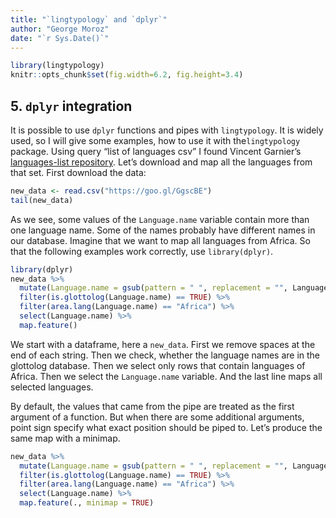 ```yaml
---
title: "`lingtypology` and `dplyr`"
author: "George Moroz"
date: "`r Sys.Date()`"
---
```


```r
library(lingtypology)
knitr::opts_chunk$set(fig.width=6.2, fig.height=3.4)
```

## 5. `dplyr` integration
It is possible to use `dplyr` functions and pipes with `lingtypology`. It is widely used, so I will give some examples, how to use it with the`lingtypology` package. Using query "list of languages csv" I found Vincent Garnier's [languages-list repository](https://github.com/forxer/languages-list). Let’s download and map all the languages from that set. First download the data:
 
```r
new_data <- read.csv("https://goo.gl/GgscBE")
tail(new_data)
```

As we see, some values of the `Language.name` variable contain more than one language name. Some of the names probably have different names in our database. Imagine that we want to map all languages from Africa. So that the following examples work correctly, use `library(dplyr)`.

```r
library(dplyr)
new_data %>%
  mutate(Language.name = gsub(pattern = " ", replacement = "", Language.name)) %>% 
  filter(is.glottolog(Language.name) == TRUE) %>% 
  filter(area.lang(Language.name) == "Africa") %>% 
  select(Language.name) %>% 
  map.feature()
```

We start with a dataframe, here a `new_data`. First we remove spaces at the end of each string. Then we check, whether the language names are in the glottolog database. Then we select only rows that contain languages of Africa. Then we select the `Language.name` variable. And the last line maps all selected languages.

By default, the values that came from the pipe are treated as the first argument of a function. But when there are some additional arguments, point sign specify what exact position should be piped to. Let’s produce the same map with a minimap.

```r
new_data %>%
  mutate(Language.name = gsub(pattern = " ", replacement = "", Language.name)) %>% 
  filter(is.glottolog(Language.name) == TRUE) %>% 
  filter(area.lang(Language.name) == "Africa") %>% 
  select(Language.name) %>% 
  map.feature(., minimap = TRUE)
```
